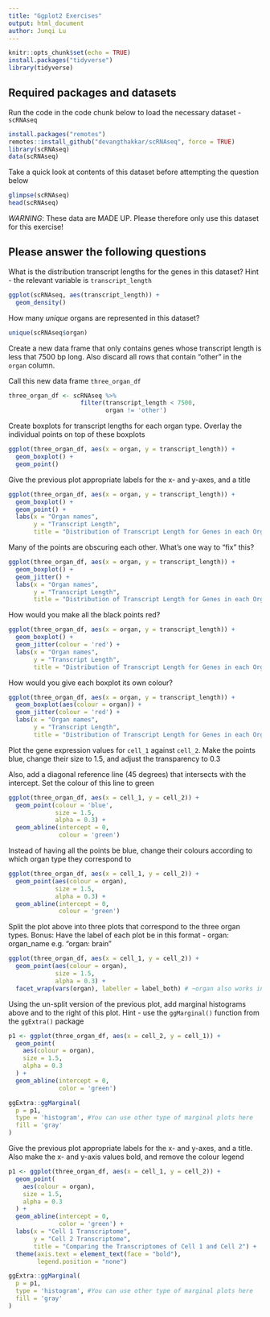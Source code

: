 ```yaml
---
title: "Ggplot2 Exercises"
output: html_document
author: Junqi Lu
---
```


```r
knitr::opts_chunk$set(echo = TRUE)
install.packages("tidyverse")
library(tidyverse)
```

## Required packages and datasets

Run the code in the code chunk below to load the necessary dataset -  `scRNAseq`

```r
install.packages("remotes")
remotes::install_github("devangthakkar/scRNAseq", force = TRUE)
library(scRNAseq)
data(scRNAseq)
```

Take a quick look at contents of this dataset before attempting the question below
```r
glimpse(scRNAseq)
head(scRNAseq)
```

*WARNING*: These data are MADE UP. Please therefore only use this dataset for this exercise!

## Please answer the following questions

What is the distribution transcript lengths for the genes in this dataset? Hint - the relevant variable is `transcript_length`
```r
ggplot(scRNAseq, aes(transcript_length)) +
  geom_density()
```

How many *unique* organs are represented in this dataset?
```r
unique(scRNAseq$organ)
```

Create a new data frame that only contains genes whose transcript length is less that 7500 bp long. Also discard all rows that contain "other" in the `organ` column.

Call this new data frame `three_organ_df`
```r
three_organ_df <- scRNAseq %>% 
                    filter(transcript_length < 7500,
                           organ != 'other')
```

Create boxplots for transcript lengths for each organ type. Overlay the individual points on top of these boxplots
```r
ggplot(three_organ_df, aes(x = organ, y = transcript_length)) +
  geom_boxplot() +
  geom_point()
```

Give the previous plot appropriate labels for the x- and y-axes, and a title
```r
ggplot(three_organ_df, aes(x = organ, y = transcript_length)) +
  geom_boxplot() +
  geom_point() +
  labs(x = "Organ names",
       y = "Transcript Length",
       title = "Distribution of Transcript Length for Genes in each Organ")
```

Many of the points are obscuring each other. What's one way to "fix" this?
```r
ggplot(three_organ_df, aes(x = organ, y = transcript_length)) +
  geom_boxplot() +
  geom_jitter() +
  labs(x = "Organ names",
       y = "Transcript Length",
       title = "Distribution of Transcript Length for Genes in each Organ")
```

How would you make all the black points red?
```r
ggplot(three_organ_df, aes(x = organ, y = transcript_length)) +
  geom_boxplot() +
  geom_jitter(colour = 'red') +
  labs(x = "Organ names",
       y = "Transcript Length",
       title = "Distribution of Transcript Length for Genes in each Organ")
```

How would you give each boxplot its own colour?
```r
ggplot(three_organ_df, aes(x = organ, y = transcript_length)) +
  geom_boxplot(aes(colour = organ)) +
  geom_jitter(colour = 'red') +
  labs(x = "Organ names",
       y = "Transcript Length",
       title = "Distribution of Transcript Length for Genes in each Organ")
```

Plot the gene expression values for `cell_1` against `cell_2`. Make the points blue, change their size to 1.5, and adjust the transparency to 0.3

Also, add a diagonal reference line (45 degrees) that intersects with the intercept. Set the colour of this line to green
```r
ggplot(three_organ_df, aes(x = cell_1, y = cell_2)) +
  geom_point(colour = 'blue',
             size = 1.5,
             alpha = 0.3) +
  geom_abline(intercept = 0,
              colour = 'green')
```

Instead of having all the points be blue, change their colours according to which organ type they correspond to
```r
ggplot(three_organ_df, aes(x = cell_1, y = cell_2)) +
  geom_point(aes(colour = organ),
             size = 1.5,
             alpha = 0.3) +
  geom_abline(intercept = 0,
              colour = 'green')
```

Split the plot above into three plots that correspond to the three organ types. Bonus: Have the label of each plot be in this format - organ: organ_name e.g. "organ: brain"
```r
ggplot(three_organ_df, aes(x = cell_1, y = cell_2)) +
  geom_point(aes(colour = organ),
             size = 1.5,
             alpha = 0.3) +
  facet_wrap(vars(organ), labeller = label_both) # ~organ also works in place of vars(organ)
```

Using the un-split version of the previous plot, add marginal histograms above and to the right of this plot. Hint - use the `ggMarginal()` function from the `ggExtra()` package
```r
p1 <- ggplot(three_organ_df, aes(x = cell_2, y = cell_1)) +
  geom_point(
    aes(colour = organ),
    size = 1.5,
    alpha = 0.3
  ) +
  geom_abline(intercept = 0,
              color = 'green') 

ggExtra::ggMarginal(
  p = p1,
  type = 'histogram', #You can use other type of marginal plots here
  fill = 'gray'
)
```

Give the previous plot appropriate labels for the x- and y-axes, and a title. Also make the x- and y-axis values bold, and remove the colour legend
```r
p1 <- ggplot(three_organ_df, aes(x = cell_1, y = cell_2)) +
  geom_point(
    aes(colour = organ),
    size = 1.5,
    alpha = 0.3
  ) +
  geom_abline(intercept = 0,
              color = 'green') +
  labs(x = "Cell 1 Transcriptome",
       y = "Cell 2 Transcriptome",
       title = "Comparing the Transcriptomes of Cell 1 and Cell 2") +
  theme(axis.text = element_text(face = "bold"),
        legend.position = "none")

ggExtra::ggMarginal(
  p = p1,
  type = 'histogram', #You can use other type of marginal plots here
  fill = 'gray'
)
```

